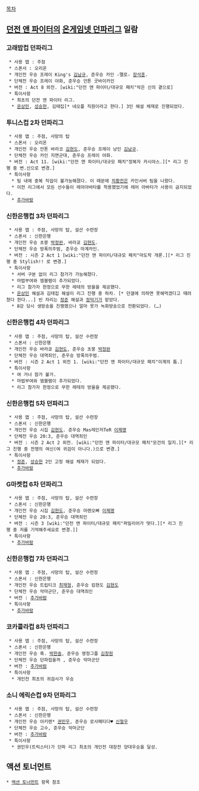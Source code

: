 [[목차]]
== [[던전 앤 파이터]]의 [[온게임넷 던파리그]] 일람 ==
=== '''고래밥컵 던파리그''' ===
  * 사용 맵 : 주점
  * 스폰서 : 오리온
  * 개인전 우승 프레이 King's [[김남규]], 준우승 카인 ☆멜로☆ [[장석훈]].
  * 단체전 우승 프레이 야화, 준우승 안톤 굿바이카인
  * 버전 : Act 8 외전. [wiki:"던전 앤 파이터/대규모 패치"악은 신의 곁으로]
  * 특이사항
   * 최초의 던전 앤 파이터 리그.
   * [[온상민]], [[성승헌]], 김태집[* 네오플 직원이라고 한다.] 3인 해설 체재로 진행되었다.

=== '''투니스컵 2차 던파리그''' ===
  * 사용 맵 : 주점, 사망의 탑
  * 스폰서 : 오리온
  * 개인전 우승 안톤 바라코 [[김현도]], 준우승 프레이 낭인 [[김남규]].
  * 단체전 우승 카인 지면군대, 준우승 프레이 야화.
  * 버전 : Act 11. [wiki:"던전 앤 파이터/대규모 패치"정복자 카시야스.][* 리그 진행 중 변.신으로 변경.]
  * 특이사항
   * 팀 내에 중복 직업이 불가능해졌다. 이 때문에 [[치황전]]은 카인서버 팀을 나왔다.
   * 이전 리그에서 모든 선수들이 레어아바타를 착용했었기에 레어 아바타가 사용이 금지되었다.
   * [[추가바람]]

=== '''신한은행컵 3차 던파리그''' ===
  * 사용 맵 : 주점, 사망의 탑, 설산 수련장
  * 스폰서 : 신한은행
  * 개인전 우승 초붕 [[박정완]], 바라쿄 [[김현도]].
  * 단체전 우승 방폭의주범, 준우승 마계카인.
  * 버전 : 시즌 2 Act 1 [wiki:"던전 앤 파이터/대규모 패치"마도학 개론.][* 리그 진행 중 Stylish!! 로 변경.]
  * 특이사항
   * 서버 구분 없이 리그 참가가 가능해졌다.
   * 마법부여와 엠블렘이 추가되었다.
   * 리그 참가자 한정으로 무한 레테의 방울을 제공했다.
   * [[온상민]] 해설과 김태집 해설이 리그 진행 중 하차. [* 던갤에 의하면 못해먹겠다고 때려쳤다 한다...] 빈 자리는 [[정준]] 해설과 [[정덕기]]가 맡았다.
   * 8강 당시 생방송을 진행했으나 얼마 못가 녹화방송으로 전환되었다. (…)

=== '''신한은행컵 4차 던파리그''' ===
  * 사용 맵 : 주점, 사망의 탑, 설산 수련장
  * 스폰서 : 신한은행
  * 개인전 우승 바라쿄 [[김현도]], 준우승 초붕 [[박정완]]
  * 단체전 우승 대역죄인, 준우승 방폭의주범.
  * 버전 : 시즌 2 Act 1 외전 1. [wiki:"던전 앤 파이터/대규모 패치"이계의 틈.]
  * 특이사항
   * 여 거너 참가 불가.
   * 마법부여와 엠블렘이 추가되었다.
   * 리그 참가자 한정으로 무한 레테의 방울을 제공했다.

=== '''신한은행컵 5차 던파리그''' ===
  * 사용 맵 : 주점, 사망의 탑, 설산 수련장
  * 스폰서 : 신한은행
  * 개인전 우승 시집 [[김현도]]. 준우승 Mas레인저TeR [[이제명]]
  * 단체전 우승 20:3, 준우승 대역죄인
  * 버전 : 시즌 2 Act 2 외전. [wiki:"던전 앤 파이터/대규모 패치"모건의 일지.][* 리그 진행 중 전쟁의 여신(여 귀검이 아니다.)으로 변경.]
  * 특이사항
   * [[정준]], [[성승헌]] 2인 고정 해설 체재가 되었다.
   * [[추가바람]]

=== '''G마켓컵 6차 던파리그''' ===
  * 사용 맵 : 주점, 사망의 탑, 설산 수련장
  * 스폰서 : 신한은행
  * 개인전 우승 시집 [[김현도]], 준우승 마렌오빠 [[이제명]]
  * 단체전 우승 20:3, 준우승 대역죄인
  * 버전 : 시즌 3 [wiki:"던전 앤 파이터/대규모 패치"퍼밀리어가 떳다.][* 리그 진행 중 저를 기억해주세요로 변경.]]
  * 특이사항
   * [[추가바람]]

=== '''신한은행컵 7차 던파리그''' ===
  * 사용 맵 : 주점, 사망의 탑, 설산 수련장
  * 스폰서 : 신한은행
  * 개인전 우승 트립티크 [[최재형]], 준우승 킴현도 [[김현도]]
  * 단체전 우승 악마군단, 준우승 대역죄인
  * 버전 : [[추가바람]]
  * 특이사항
   * [[추가바람]]

=== '''코카콜라컵 8차 던파리그''' ===
  * 사용 맵 : 주점, 사망의 탑, 설산 수련장
  * 스폰서 : 신한은행
  * 개인전 우승 흑. [[박한솔]], 준우승 영정그플 [[김창원]]
  * 단체전 우승 던파접을꺼 , 준우승 악마군단
  * 버전 : [[추가바람]]
  * 특이사항
   * 개인전 최초의 귀검사가 우승

=== '''소니 에릭슨컵 9차 던파리그''' ===
  * 사용 맵 : 주점, 사망의 탑, 설산 수련장
  * 스폰서 : 신한은행
  * 개인전 우승 아키렌* [[권민우]], 준우승 로사페티다♥ [[신철우]]
  * 단체전 우승 고수, 준우승 악마군단
  * 버전 : [[추가바람]]
  * 특이사항
   * 권민우(트릭스터)가 던파 리그 최초의 개인전 대장전 양대우승을 달성.

== 액션 토너먼트 ==
 * [[액션 토너먼트]] 항목 참조
